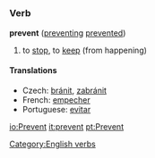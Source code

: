 =={{en}}==
===Verb===
[[Category:English verbs]]
'''prevent''' ([[preventing]] [[prevented]])
# to [[stop]], to [[keep]] (from happening)

====Translations====
*Czech: [[bránit]], [[zabránit]]
*French: [[empecher]]
*Portuguese: [[evitar]]

[[io:Prevent]]
[[it:prevent]]
[[pt:Prevent]]